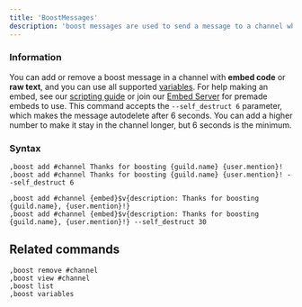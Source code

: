 ```yaml
---
title: 'BoostMessages'
description: 'boost messages are used to send a message to a channel when a user boosts your server.'
---
```

### Information
You can add or remove a boost message in a channel with **embed code** or **raw text**, and you can use all supported [variables](/extras/variables). For help making an embed, see our [scripting guide](/guides/embed/scripting) or join our [Embed Server](https://discord.gg/embeds) for premade embeds to use.
<Card title="Accepted Parameters" icon="lightbulb" iconType="duotone" color="#69919d">
  This command accepts the `--self_destruct 6` parameter, which makes the message autodelete after 6 seconds. You can add a higher number to make it stay in the channel longer, but 6 seconds is the minimum.
</Card>
### Syntax
```
,boost add #channel Thanks for boosting {guild.name} {user.mention}!
,boost add #channel Thanks for boosting {guild.name} {user.mention}! --self_destruct 6

,boost add #channel {embed}$v{description: Thanks for boosting {guild.name}, {user.mention}!}
,boost add #channel {embed}$v{description: Thanks for boosting {guild.name}, {user.mention}!} --self_destruct 30
```

## Related commands
```
,boost remove #channel
,boost view #channel
,boost list
,boost variables
```